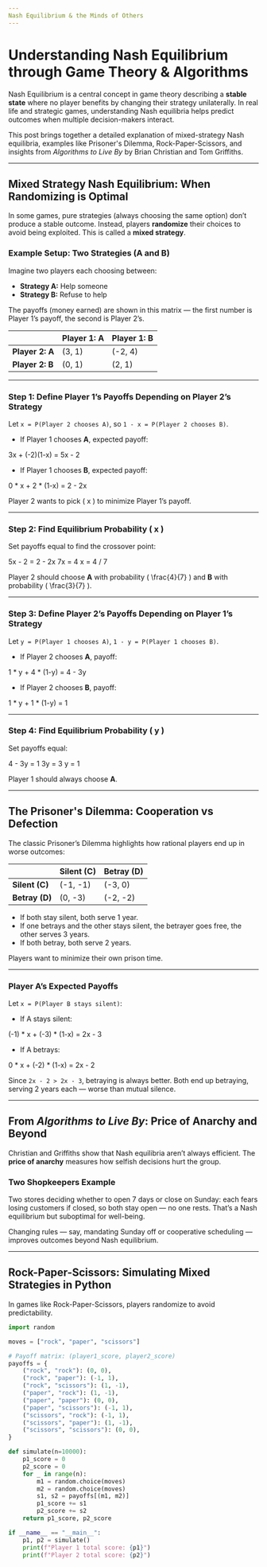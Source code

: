 ```yaml
--- 
Nash Equilibrium & the Minds of Others
---
```


# Understanding Nash Equilibrium through Game Theory & Algorithms

Nash Equilibrium is a central concept in game theory describing a **stable state** where no player benefits by changing their strategy unilaterally. In real life and strategic games, understanding Nash equilibria helps predict outcomes when multiple decision-makers interact.

This post brings together a detailed explanation of mixed-strategy Nash equilibria, examples like Prisoner's Dilemma, Rock-Paper-Scissors, and insights from *Algorithms to Live By* by Brian Christian and Tom Griffiths.

---

## Mixed Strategy Nash Equilibrium: When Randomizing is Optimal

In some games, pure strategies (always choosing the same option) don’t produce a stable outcome. Instead, players **randomize** their choices to avoid being exploited. This is called a **mixed strategy**.

### Example Setup: Two Strategies (A and B)

Imagine two players each choosing between:

- **Strategy A:** Help someone  
- **Strategy B:** Refuse to help

The payoffs (money earned) are shown in this matrix — the first number is Player 1’s payoff, the second is Player 2’s.

|           | Player 1: A  | Player 1: B  | 
|-----------|--------------|--------------|
| **Player 2: A** | (3, 1)      | (-2, 4)     |
| **Player 2: B** | (0, 1)      | (2, 1)      |

---

### Step 1: Define Player 1’s Payoffs Depending on Player 2’s Strategy

Let `x = P(Player 2 chooses A)`, so `1 - x = P(Player 2 chooses B)`.

- If Player 1 chooses **A**, expected payoff:

3x + (-2)(1-x) = 5x - 2

- If Player 1 chooses **B**, expected payoff:

0 * x + 2 * (1-x) = 2 - 2x

Player 2 wants to pick \( x \) to minimize Player 1’s payoff.

---

### Step 2: Find Equilibrium Probability \( x \)

Set payoffs equal to find the crossover point:

5x - 2 = 2 - 2x
7x = 4
x = 4 / 7

Player 2 should choose **A** with probability \( \frac{4}{7} \) and **B** with probability \( \frac{3}{7} \).

---

### Step 3: Define Player 2’s Payoffs Depending on Player 1’s Strategy

Let `y = P(Player 1 chooses A)`, `1 - y = P(Player 1 chooses B)`.

- If Player 2 chooses **A**, payoff:

1 * y + 4 * (1-y) = 4 - 3y

- If Player 2 chooses **B**, payoff:

1 * y + 1 * (1-y) = 1

---

### Step 4: Find Equilibrium Probability \( y \)

Set payoffs equal:

4 - 3y = 1
3y = 3
y = 1

Player 1 should always choose **A**.

---

## The Prisoner's Dilemma: Cooperation vs Defection

The classic Prisoner’s Dilemma highlights how rational players end up in worse outcomes:

|           | Silent (C)   | Betray (D)   |
|-----------|--------------|--------------|
| **Silent (C)** | (-1, -1)    | (-3, 0)     |
| **Betray (D)** | (0, -3)     | (-2, -2)    |

- If both stay silent, both serve 1 year.
- If one betrays and the other stays silent, the betrayer goes free, the other serves 3 years.
- If both betray, both serve 2 years.

Players want to minimize their own prison time.

---

### Player A’s Expected Payoffs

Let `x = P(Player B stays silent)`:

- If A stays silent:

(-1) * x + (-3) * (1-x) = 2x - 3

- If A betrays:

0 * x + (-2) * (1-x) = 2x - 2



Since `2x - 2 > 2x - 3`, betraying is always better. Both end up betraying, serving 2 years each — worse than mutual silence.

---

## From *Algorithms to Live By*: Price of Anarchy and Beyond

Christian and Griffiths show that Nash equilibria aren’t always efficient. The **price of anarchy** measures how selfish decisions hurt the group.

### Two Shopkeepers Example

Two stores deciding whether to open 7 days or close on Sunday: each fears losing customers if closed, so both stay open — no one rests. That’s a Nash equilibrium but suboptimal for well-being.

Changing rules — say, mandating Sunday off or cooperative scheduling — improves outcomes beyond Nash equilibrium.

---

## Rock-Paper-Scissors: Simulating Mixed Strategies in Python

In games like Rock-Paper-Scissors, players randomize to avoid predictability.

```python
import random

moves = ["rock", "paper", "scissors"]

# Payoff matrix: (player1_score, player2_score)
payoffs = {
    ("rock", "rock"): (0, 0),
    ("rock", "paper"): (-1, 1),
    ("rock", "scissors"): (1, -1),
    ("paper", "rock"): (1, -1),
    ("paper", "paper"): (0, 0),
    ("paper", "scissors"): (-1, 1),
    ("scissors", "rock"): (-1, 1),
    ("scissors", "paper"): (1, -1),
    ("scissors", "scissors"): (0, 0),
}

def simulate(n=10000):
    p1_score = 0
    p2_score = 0
    for _ in range(n):
        m1 = random.choice(moves)
        m2 = random.choice(moves)
        s1, s2 = payoffs[(m1, m2)]
        p1_score += s1
        p2_score += s2
    return p1_score, p2_score

if __name__ == "__main__":
    p1, p2 = simulate()
    print(f"Player 1 total score: {p1}")
    print(f"Player 2 total score: {p2}")

```